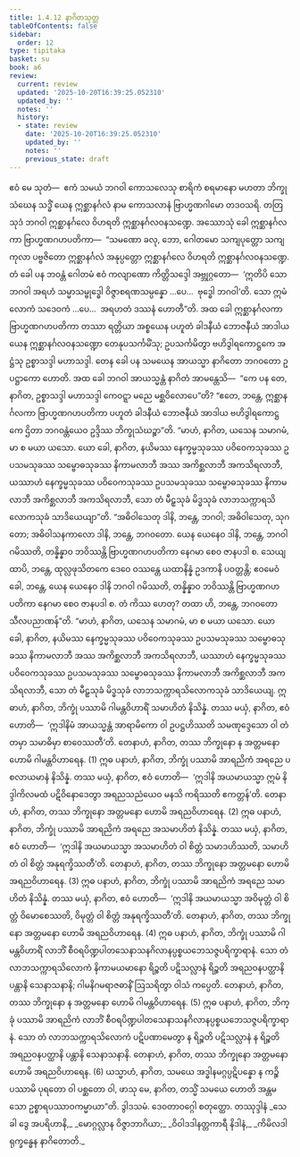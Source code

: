 ```yaml
---
title: 1.4.12 နာဂိတသုတ္တ
tableOfContents: false
sidebar:
  order: 12
type: tipitaka
basket: su
book: a6
review:
  current: review
  updated: '2025-10-20T16:39:25.052310'
  updated_by: ''
  notes: ''
  history:
  - state: review
    date: '2025-10-20T16:39:25.052310'
    updated_by: ''
    notes: ''
    previous_state: draft
---
```



<DynamicBreadcrumb />


<ReviewStatus review={frontmatter.review} showDetails={true} />

<HypothesisAnnotation frontmatter={frontmatter} />

<Division number="42" book="a6" e="ch" v="16" p="299">

<Paragraph number="267" book="a6">
ဧဝံ မေ သုတံ—  ဧကံ သမယံ ဘဂဝါ ကောသလေသု စာရိကံ စရမာနော မဟတာ ဘိက္ခုသံဃေန သဒ္ဓိံ ယေန ဣစ္ဆာနင်္ဂလံ နာမ ကောသလာနံ ဗြာဟ္မဏဂါမော တဒဝသရိ. တတြ သုဒံ ဘဂဝါ ဣစ္ဆာနင်္ဂလေ ဝိဟရတိ ဣစ္ဆာနင်္ဂလဝနသဏ္ဍေ. အဿောသုံ ခေါ ဣစ္ဆာနင်္ဂလကာ ဗြာဟ္မဏဂဟပတိကာ—  “သမဏော ခလု, ဘော, ဂေါတမော သကျပုတ္တော သကျကုလာ ပဗ္ဗဇိတော ဣစ္ဆာနင်္ဂလံ အနုပ္ပတ္တော ဣစ္ဆာနင်္ဂလေ ဝိဟရတိ ဣစ္ဆာနင်္ဂလဝနသဏ္ဍေ. တံ ခေါ ပန ဘဝန္တံ ဂေါတမံ ဧဝံ ကလျာဏော ကိတ္တိသဒ္ဒေါ အဗ္ဘုဂ္ဂတော—  ‘ဣတိပိ သော ဘဂဝါ အရဟံ သမ္မာသမ္ဗုဒ္ဓေါ ဝိဇ္ဇာစရဏသမ္ပန္နော …ပေ…  ဗုဒ္ဓေါ ဘဂဝါ’တိ. သော ဣမံ လောကံ သဒေဝကံ …ပေ…  အရဟတံ ဒဿနံ ဟောတီ”တိ. အထ ခေါ ဣစ္ဆာနင်္ဂလကာ ဗြာဟ္မဏဂဟပတိကာ တဿာ ရတ္တိယာ အစ္စယေန ပဟူတံ ခါဒနီယံ ဘောဇနီယံ အာဒါယ ယေန ဣစ္ဆာနင်္ဂလဝနသဏ္ဍော တေနုပသင်္ကမိံသု; ဥပသင်္ကမိတွာ ဗဟိဒွါရကောဋ္ဌကေ အဋ္ဌံသု ဥစ္စာသဒ္ဒါ မဟာသဒ္ဒါ.
</Paragraph>

<Paragraph number="268" book="a6">
တေန ခေါ ပန သမယေန အာယသ္မာ နာဂိတော ဘဂဝတော ဥပဋ္ဌာကော ဟောတိ. အထ ခေါ ဘဂဝါ အာယသ္မန္တံ နာဂိတံ အာမန္တေသိ—  “ကေ ပန တေ, နာဂိတ, ဥစ္စာသဒ္ဒါ မဟာသဒ္ဒါ ကေဝဋ္ဋာ မညေ မစ္ဆဝိလောပေ”တိ? “ဧတေ, ဘန္တေ, ဣစ္ဆာနင်္ဂလကာ ဗြာဟ္မဏဂဟပတိကာ ပဟူတံ ခါဒနီယံ ဘောဇနီယံ အာဒါယ ဗဟိဒွါရကောဋ္ဌကေ ဌိတာ ဘဂဝန္တံယေဝ ဥဒ္ဒိဿ ဘိက္ခုသံဃဉ္စာ”တိ. “မာဟံ, နာဂိတ, ယသေန သမာဂမံ, မာ စ မယာ ယသော. ယော ခေါ, နာဂိတ, နယိမဿ နေက္ခမ္မသုခဿ ပဝိဝေကသုခဿ ဥပသမသုခဿ သမ္ဗောဓသုခဿ နိကာမလာဘီ အဿ အကိစ္ဆလာဘီ အကသိရလာဘီ, ယဿာဟံ နေက္ခမ္မသုခဿ ပဝိဝေကသုခဿ ဥပသမသုခဿ သမ္ဗောဓသုခဿ နိကာမလာဘီ အကိစ္ဆလာဘီ အကသိရလာဘီ, သော တံ မီဠှသုခံ မိဒ္ဓသုခံ လာဘသက္ကာရသိလောကသုခံ သာဒိယေယျာ”တိ.
</Paragraph>

<Paragraph number="269" book="a6">
“အဓိဝါသေတု ဒါနိ, ဘန္တေ, ဘဂဝါ; အဓိဝါသေတု, သုဂတော; အဓိဝါသနကာလော ဒါနိ, ဘန္တေ, ဘဂဝတော. ယေန ယေနေဝ ဒါနိ, ဘန္တေ, ဘဂဝါ ဂမိဿတိ, တန္နိန္နာဝ ဘဝိဿန္တိ ဗြာဟ္မဏဂဟပတိကာ နေဂမာ စေဝ ဇာနပဒါ စ. သေယျထာပိ, ဘန္တေ, ထုလ္လဖုသိတကေ ဒေဝေ ဝဿန္တေ ယထာနိန္နံ ဥဒကာနိ ပဝတ္တန္တိ; ဧဝမေဝံ ခေါ, ဘန္တေ, ယေန ယေနေဝ ဒါနိ ဘဂဝါ ဂမိဿတိ, တန္နိန္နာဝ ဘဝိဿန္တိ ဗြာဟ္မဏဂဟပတိကာ နေဂမာ စေဝ ဇာနပဒါ စ. တံ ကိဿ ဟေတု? တထာ ဟိ, ဘန္တေ, ဘဂဝတော သီလပညာဏန်”တိ.
</Paragraph>

<Paragraph number="270" book="a6">
“မာဟံ, နာဂိတ, ယသေန သမာဂမံ, မာ စ မယာ ယသော. ယော ခေါ, နာဂိတ, နယိမဿ နေက္ခမ္မသုခဿ ပဝိဝေကသုခဿ ဥပသမသုခဿ သမ္ဗောဓသုခဿ နိကာမလာဘီ အဿ အကိစ္ဆလာဘီ အကသိရလာဘီ, ယဿာဟံ နေက္ခမ္မသုခဿ ပဝိဝေကသုခဿ ဥပသမသုခဿ သမ္ဗောဓသုခဿ နိကာမလာဘီ အကိစ္ဆလာဘီ အကသိရလာဘီ, သော တံ မီဠှသုခံ မိဒ္ဓသုခံ လာဘသက္ကာရသိလောကသုခံ သာဒိယေယျ.
</Paragraph>

<Paragraph number="271" book="a6">
ဣဓာဟံ, နာဂိတ, ဘိက္ခုံ ပဿာမိ ဂါမန္တဝိဟာရိံ သမာဟိတံ နိသိန္နံ. တဿ မယှံ, နာဂိတ, ဧဝံ ဟောတိ—  ‘ဣဒါနိမံ အာယသ္မန္တံ အာရာမိကော ဝါ ဥပဋ္ဌဟိဿတိ သမဏုဒ္ဒေသော ဝါ တံ တမှာ သမာဓိမှာ စာဝေဿတီ’တိ. တေနာဟံ, နာဂိတ, တဿ ဘိက္ခုနော န အတ္တမနော ဟောမိ ဂါမန္တဝိဟာရေန. (1)
</Paragraph>

<Paragraph number="272" book="a6">
ဣဓ ပနာဟံ, နာဂိတ, ဘိက္ခုံ ပဿာမိ အာရညိကံ အရညေ ပစလာယမာနံ နိသိန္နံ. တဿ မယှံ, နာဂိတ, ဧဝံ ဟောတိ—  ‘ဣဒါနိ အယမာယသ္မာ ဣမံ နိဒ္ဒါကိလမထံ ပဋိဝိနောဒေတွာ အရညသညံယေဝ မနသိ ကရိဿတိ ဧကတ္တန်’တိ. တေနာဟံ, နာဂိတ, တဿ ဘိက္ခုနော အတ္တမနော ဟောမိ အရညဝိဟာရေန. (2)
</Paragraph>

<Paragraph number="273" book="a6">
ဣဓ ပနာဟံ, နာဂိတ, ဘိက္ခုံ ပဿာမိ အာရညိကံ အရညေ အသမာဟိတံ နိသိန္နံ. တဿ မယှံ, နာဂိတ, ဧဝံ ဟောတိ—  ‘ဣဒါနိ အယမာယသ္မာ အသမာဟိတံ ဝါ စိတ္တံ သမာဒဟိဿတိ, သမာဟိတံ ဝါ စိတ္တံ အနုရက္ခိဿတီ’တိ. တေနာဟံ, နာဂိတ, တဿ ဘိက္ခုနော အတ္တမနော ဟောမိ အရညဝိဟာရေန. (3)
</Paragraph>

<Paragraph number="274" book="a6">
ဣဓ ပနာဟံ, နာဂိတ, ဘိက္ခုံ ပဿာမိ အာရညိကံ အရညေ သမာဟိတံ နိသိန္နံ. တဿ မယှံ, နာဂိတ, ဧဝံ ဟောတိ—  ‘ဣဒါနိ အယမာယသ္မာ အဝိမုတ္တံ ဝါ စိတ္တံ ဝိမောစေဿတိ, ဝိမုတ္တံ ဝါ စိတ္တံ အနုရက္ခိဿတီ’တိ. တေနာဟံ, နာဂိတ, တဿ ဘိက္ခုနော အတ္တမနော ဟောမိ အရညဝိဟာရေန. (4)
</Paragraph>

<Paragraph number="275" book="a6">
ဣဓ ပနာဟံ, နာဂိတ, ဘိက္ခုံ ပဿာမိ ဂါမန္တဝိဟာရိံ လာဘိံ စီဝရပိဏ္ဍပါတသေနာသနဂိလာနပ္ပစ္စယဘေသဇ္ဇပရိက္ခာရာနံ. သော တံ လာဘသက္ကာရသိလောကံ နိကာမယမာနော ရိဉ္စတိ ပဋိသလ္လာနံ ရိဉ္စတိ အရညဝနပတ္ထာနိ ပန္တာနိ သေနာသနာနိ; ဂါမနိဂမရာဇဓာနိံ ဩသရိတွာ ဝါသံ ကပ္ပေတိ. တေနာဟံ, နာဂိတ, တဿ ဘိက္ခုနော န အတ္တမနော ဟောမိ ဂါမန္တဝိဟာရေန. (5)
</Paragraph>

<Paragraph number="276" book="a6">
ဣဓ ပနာဟံ, နာဂိတ, ဘိက္ခုံ ပဿာမိ အာရညိကံ လာဘိံ စီဝရပိဏ္ဍပါတသေနာသနဂိလာနပ္ပစ္စယဘေသဇ္ဇပရိက္ခာရာနံ. သော တံ လာဘသက္ကာရသိလောကံ ပဋိပဏာမေတွာ န ရိဉ္စတိ ပဋိသလ္လာနံ န ရိဉ္စတိ အရညဝနပတ္ထာနိ ပန္တာနိ သေနာသနာနိ. တေနာဟံ, နာဂိတ, တဿ ဘိက္ခုနော အတ္တမနော ဟောမိ အရညဝိဟာရေန. (6)
</Paragraph>

<Paragraph number="277" book="a6">
ယသ္မာဟံ, နာဂိတ, သမယေ အဒ္ဓါနမဂ္ဂပ္ပဋိပန္နော န ကဉ္စိ ပဿာမိ ပုရတော ဝါ ပစ္ဆတော ဝါ, ဖာသု မေ, နာဂိတ, တသ္မိံ သမယေ ဟောတိ အန္တမသော ဥစ္စာရပဿာဝကမ္မာယာ”တိ.

</Paragraph>
</Division>

<Paragraph number="278" type="center" book="a6">
ဒွါဒသမံ.



</Paragraph>

<Paragraph number="279" type="center" book="a6">
ဒေဝတာဝဂ္ဂေါ စတုတ္ထော.



</Paragraph>

<Paragraph number="280" type="center" book="a6">
တဿုဒ္ဒါနံ


</Paragraph>

<Paragraph number="281" type="verses" book="a6">
_သေခါ ဒွေ အပရိဟာနိ,_  
_မောဂ္ဂလ္လာန ဝိဇ္ဇာဘာဂိယာ;_  
_ဝိဝါဒဒါနတ္တကာရီ နိဒါနံ,_  
_ကိမိလဒါရုက္ခန္ဓေန နာဂိတောတိ._
</Paragraph>